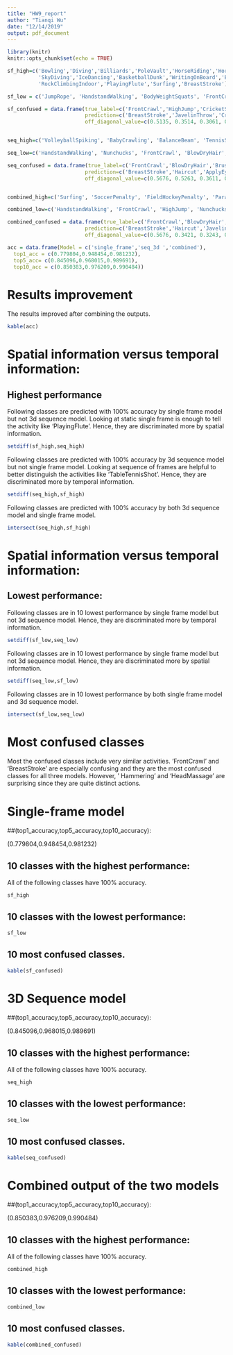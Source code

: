 ```yaml
---
title: "HW9_report"
author: "Tianqi Wu"
date: "12/14/2019"
output: pdf_document
---
```


```r
library(knitr)
knitr::opts_chunk$set(echo = TRUE)
```


```r
sf_high=c('Bowling','Diving','Billiards','PoleVault','HorseRiding','HorseRace','PlayingTabla',
          'SkyDiving','IceDancing','BasketballDunk','WritingOnBoard','BabyCrawling',
          'RockClimbingIndoor','PlayingFlute','Surfing','BreastStroke')

sf_low = c('JumpRope', 'HandstandWalking', 'BodyWeightSquats', 'FrontCrawl', 'HighJump', 'YoYo', 'Nunchucks', 'PushUps', 'Shotput', 'JumpingJack')

sf_confused = data.frame(true_label=c('FrontCrawl','HighJump','CricketShot','BodyWeightSquats','PushUps','BrushingTeeth','ApplyEyeMakeup','YoYo','JumpingJack','Hammering'),
                         prediction=c('BreastStroke','JavelinThrow','CricketBowling','Lunges','BabyCrawling','ShavingBeard','ApplyLipstick','JugglingBalls','JumpRope','HeadMassage'),
                         off_diagonal_value=c(0.5135, 0.3514, 0.3061, 0.3, 0.3, 0.2778, 0.25, 0.25, 0.2333, 0.2162))


seq_high=c('VolleyballSpiking', 'BabyCrawling', 'BalanceBeam', 'TennisSwing', 'TableTennisShot', 'Swing', 'SoccerPenalty', 'TrampolineJumping', 'BasketballDunk', 'PlayingTabla', 'Rafting', 'FieldHockeyPenalty', 'Fencing', 'Drumming', 'Diving', 'HeadMassage', 'CleanAndJerk', 'HorseRace', 'HorseRiding', 'HulaHoop', 'IceDancing', 'JumpingJack', 'JumpRope', 'WritingOnBoard', 'Bowling', 'ParallelBars', 'Billiards', 'PlayingDhol', 'PlayingGuitar', 'PlayingPiano', 'PlayingViolin', 'PoleVault', 'Rowing', 'ApplyEyeMakeup')

seq_low=c('HandstandWalking', 'Nunchucks', 'FrontCrawl', 'BlowDryHair', 'HighJump', 'YoYo', 'CricketBowling', 'Hammering', 'Lunges', 'Basketball')

seq_confused = data.frame(true_label=c('FrontCrawl','BlowDryHair','BrushingTeeth','YoYo','Nunchucks','Basketball','CricketShot','Kayaking','HammerThrow','HighJump'),
                         prediction=c('BreastStroke','Haircut','ApplyEyeMakeup','JugglingBalls','TaiChi','TennisSwing','CricketBowling','Rafting','ThrowDiscus','JavelinThrow'),
                         off_diagonal_value=c(0.5676, 0.5263, 0.3611, 0.3611, 0.3143, 0.2857, 0.2857, 0.2778, 0.2444, 0.2432))


combined_high=c('Surfing', 'SoccerPenalty', 'FieldHockeyPenalty', 'ParallelBars', 'Fencing', 'TennisSwing', 'Drumming', 'Diving', 'VolleyballSpiking', 'BreastStroke', 'TableTennisShot', 'TrampolineJumping', 'Billiards', 'Bowling', 'WritingOnBoard', 'PlayingPiano', 'PlayingTabla', 'PlayingViolin', 'PoleVault', 'IceDancing', 'HulaHoop', 'HorseRiding', 'BabyCrawling', 'Rafting', 'RockClimbingIndoor', 'Rowing', 'HorseRace', 'HeadMassage', 'BasketballDunk', 'Skijet', 'PlayingDhol')

combined_low=c('HandstandWalking', 'FrontCrawl', 'HighJump', 'Nunchucks', 'YoYo', 'CricketBowling', 'Hammering', 'Lunges', 'BrushingTeeth', 'BodyWeightSquats')

combined_confused = data.frame(true_label=c('FrontCrawl','BlowDryHair','HighJump','Nunchucks','Basketball','CricketShot','YoYo','BoxingPunchingBag','BrushingTeeth','Hammering'),
                         prediction=c('BreastStroke','Haircut','JavelinThrow','TaiChi','TennisSwing','CricketBowling','JugglingBalls','BoxingSpeedBag','ShavingBeard','HeadMassage'),
                         off_diagonal_value=c(0.5676, 0.3421, 0.3243, 0.3143, 0.2857, 0.2857, 0.2778, 0.2653, 0.25, 0.2424))

acc = data.frame(Model = c('single_frame','seq_3d ','combined'),
  top1_acc = c(0.779804,0.948454,0.981232),
  top5_acc= c(0.845096,0.968015,0.989691),
  top10_acc = c(0.850383,0.976209,0.990484))
```

# Results improvement
The results improved after combining the outputs. 

```r
kable(acc)
```

# Spatial information versus temporal information:

## Highest performance

Following classes are predicted with 100% accuracy by single frame model but not 3d sequence model. Looking at static single frame is enough to tell the activity like 'PlayingFlute'. Hence, they are discriminated more by spatial information. 

```r
setdiff(sf_high,seq_high)
```

Following classes are predicted with 100% accuracy by 3d sequence model but not single frame model. Looking at sequence of frames are helpful to better distinguish the activities like 'TableTennisShot'. Hence, they are discriminated more by temporal information.

```r
setdiff(seq_high,sf_high)
```

Following classes are predicted with 100% accuracy by both 3d sequence model and single frame model. 

```r
intersect(seq_high,sf_high)
```



\newpage

# Spatial information versus temporal information:

## Lowest performance:

Following classes are in 10 lowest performance by single frame model but not 3d sequence model. Hence, they are discriminated more by temporal information.

```r
setdiff(sf_low,seq_low)
```

Following classes are in 10 lowest performance by single frame model but not 3d sequence model. Hence, they are discriminated more by spatial information.

```r
setdiff(seq_low,sf_low)
```

Following classes are in 10 lowest performance by both single frame model and 3d sequence model.

```r
intersect(sf_low,seq_low)
```


# Most confused classes

Most the confused classes include very similar activities. 'FrontCrawl' and 'BreastStroke' are especially confusing and they are the most confused classes for all three models. However, ' Hammering' and 'HeadMassage' are surprising since they are quite distinct actions.

\newpage


# Single-frame model

##(top1_accuracy,top5_accuracy,top10_accuracy): 

(0.779804,0.948454,0.981232)

## 10 classes with the highest performance:
All of the following classes have 100% accuracy.

```r
sf_high
```


## 10 classes with the lowest performance:

```r
sf_low
```


## 10 most confused classes.

```r
kable(sf_confused)
```

\newpage

# 3D Sequence model 

##(top1_accuracy,top5_accuracy,top10_accuracy): 

(0.845096,0.968015,0.989691) 

## 10 classes with the highest performance:
All of the following classes have 100% accuracy.

```r
seq_high
```

## 10 classes with the lowest performance:

```r
seq_low
```


## 10 most confused classes.

```r
kable(seq_confused)
```

\newpage
# Combined output of the two models

##(top1_accuracy,top5_accuracy,top10_accuracy): 

(0.850383,0.976209,0.990484)	

## 10 classes with the highest performance:
All of the following classes have 100% accuracy.

```r
combined_high
```

## 10 classes with the lowest performance:

```r
combined_low
```

## 10 most confused classes.

```r
kable(combined_confused)
```
